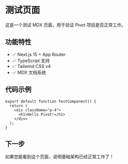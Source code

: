 # 测试页面

这是一个测试 MDX 页面，用于验证 Pivot 项目是否正常工作。

## 功能特性

- ✅ Next.js 15 + App Router
- ✅ TypeScript 支持
- ✅ Tailwind CSS v4
- ✅ MDX 文档系统

## 代码示例

```tsx
export default function TestComponent() {
  return (
    <div className="p-4">
      <h1>Hello Pivot!</h1>
    </div>
  );
}
```

## 下一步

如果您能看到这个页面，说明基础架构已经正常工作了！
